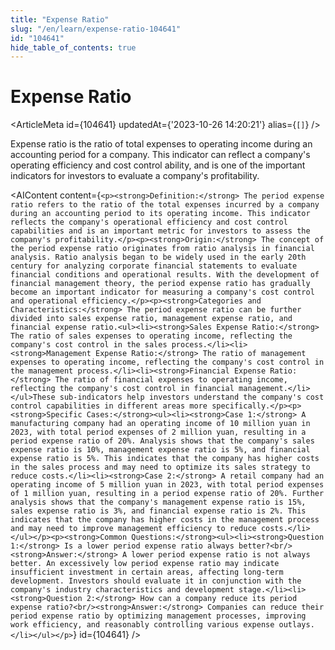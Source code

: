 ```yaml
---
title: "Expense Ratio"
slug: "/en/learn/expense-ratio-104641"
id: "104641"
hide_table_of_contents: true
---
```



# Expense Ratio

<ArticleMeta id={104641} updatedAt={'2023-10-26 14:20:21'} alias={`[]`} />
<div className='border-solid border-b border-t-0 my-4 border-[var(--ifm-color-gray-300)]' />

Expense ratio is the ratio of total expenses to operating income during an accounting period for a company. This indicator can reflect a company's operating efficiency and cost control ability, and is one of the important indicators for investors to evaluate a company's profitability.

<AIContent content={`<p><strong>Definition:</strong> The period expense ratio refers to the ratio of the total expenses incurred by a company during an accounting period to its operating income. This indicator reflects the company's operational efficiency and cost control capabilities and is an important metric for investors to assess the company's profitability.</p><p><strong>Origin:</strong> The concept of the period expense ratio originates from ratio analysis in financial analysis. Ratio analysis began to be widely used in the early 20th century for analyzing corporate financial statements to evaluate financial conditions and operational results. With the development of financial management theory, the period expense ratio has gradually become an important indicator for measuring a company's cost control and operational efficiency.</p><p><strong>Categories and Characteristics:</strong> The period expense ratio can be further divided into sales expense ratio, management expense ratio, and financial expense ratio.<ul><li><strong>Sales Expense Ratio:</strong> The ratio of sales expenses to operating income, reflecting the company's cost control in the sales process.</li><li><strong>Management Expense Ratio:</strong> The ratio of management expenses to operating income, reflecting the company's cost control in the management process.</li><li><strong>Financial Expense Ratio:</strong> The ratio of financial expenses to operating income, reflecting the company's cost control in financial management.</li></ul>These sub-indicators help investors understand the company's cost control capabilities in different areas more specifically.</p><p><strong>Specific Cases:</strong><ul><li><strong>Case 1:</strong> A manufacturing company had an operating income of 10 million yuan in 2023, with total period expenses of 2 million yuan, resulting in a period expense ratio of 20%. Analysis shows that the company's sales expense ratio is 10%, management expense ratio is 5%, and financial expense ratio is 5%. This indicates that the company has higher costs in the sales process and may need to optimize its sales strategy to reduce costs.</li><li><strong>Case 2:</strong> A retail company had an operating income of 5 million yuan in 2023, with total period expenses of 1 million yuan, resulting in a period expense ratio of 20%. Further analysis shows that the company's management expense ratio is 15%, sales expense ratio is 3%, and financial expense ratio is 2%. This indicates that the company has higher costs in the management process and may need to improve management efficiency to reduce costs.</li></ul></p><p><strong>Common Questions:</strong><ul><li><strong>Question 1:</strong> Is a lower period expense ratio always better?<br/><strong>Answer:</strong> A lower period expense ratio is not always better. An excessively low period expense ratio may indicate insufficient investment in certain areas, affecting long-term development. Investors should evaluate it in conjunction with the company's industry characteristics and development stage.</li><li><strong>Question 2:</strong> How can a company reduce its period expense ratio?<br/><strong>Answer:</strong> Companies can reduce their period expense ratio by optimizing management processes, improving work efficiency, and reasonably controlling various expense outlays.</li></ul></p>`} id={104641} />
